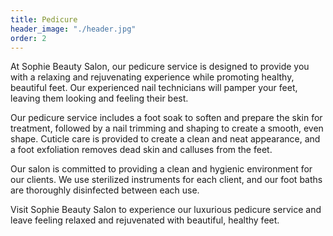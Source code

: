 ```yaml
---
title: Pedicure
header_image: "./header.jpg"
order: 2
---
```


At Sophie Beauty Salon, our pedicure service is designed to provide you with a relaxing and rejuvenating experience while promoting healthy, beautiful feet. Our experienced nail technicians will pamper your feet, leaving them looking and feeling their best.

Our pedicure service includes a foot soak to soften and prepare the skin for treatment, followed by a nail trimming and shaping to create a smooth, even shape. Cuticle care is provided to create a clean and neat appearance, and a foot exfoliation removes dead skin and calluses from the feet.

Our salon is committed to providing a clean and hygienic environment for our clients. We use sterilized instruments for each client, and our foot baths are thoroughly disinfected between each use.

Visit Sophie Beauty Salon to experience our luxurious pedicure service and leave feeling relaxed and rejuvenated with beautiful, healthy feet.